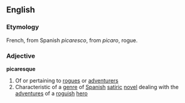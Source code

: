 ==English==
===Etymology===
French, from Spanish ''picaresco'', from ''picaro'', rogue.
{{wikipediapar|picaresque novel}}
===Adjective===
'''picaresque'''
# Of or pertaining to [[rogue]]s or [[adventurer]]s
# Characteristic of a [[genre]] of [[Spanish]] [[satiric]] [[novel]] dealing with the [[adventure]]s of a [[roguish]] [[hero]]